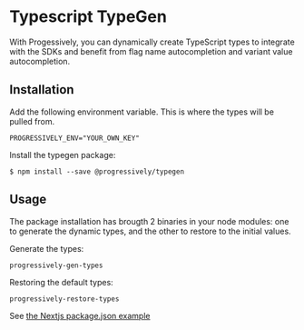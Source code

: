 # Typescript TypeGen

With Progessively, you can dynamically create TypeScript types to integrate with the SDKs and benefit from flag name autocompletion and variant value autocompletion.

## Installation

Add the following environment variable. This is where the types will be pulled from.

```shell
PROGRESSIVELY_ENV="YOUR_OWN_KEY"
```

Install the typegen package:

```shell
$ npm install --save @progressively/typegen
```

## Usage

The package installation has brougth 2 binaries in your node modules: one to generate the dynamic types, and the other to restore to the initial values.

Generate the types:

```shell
progressively-gen-types
```

Restoring the default types:

```shell
progressively-restore-types
```

See [the Nextjs package.json example](https://github.com/progressively-crew/progressively/blob/master/example/nextjs/package.json#L12)

